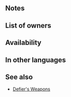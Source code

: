 {{Weapon Infobox
|tagid=SID_守備逆用の剣
|intID=3686
|image=wep_sw159
|exclusive=0
|weaponType=Sword
|cost=200
|might=10
|range=1
|effect=At start of combat, if foe's HP ≥ 75%, grants Def+5 to unit and inflicts Def-5 on foe during combat, and also, if foe has bonuses, grants bonus to unit's Def and inflicts penalty on foe's Def during combat = current bonus on foe's Def. Calculates each stat bonus and penalty independently.
|required=Steel Sword
|next=Defier's Sword+
|promotionRarity=5
|promotionTier=1
|properties=random_owner
}}
==Notes==
{{TemporaryBufffromBonus|source=the foe}}
{{TemporaryDebufffromBonus|source=the foe}}
==List of owners==
{{Skill Hero List}}
==Availability==
{{PassiveFocusList}}
{{PassiveDistributionList}}
{{PassiveCombatManualList}}
==In other languages==
{{OtherLanguages
|japanese=守備逆用の剣
|german=Verteidigerklinge
|spanishEU=Filo defensivo
|spanishLA=Filo defensivo
|french=Épée défensive
|italian=Spada sfidante
|chineseTW=防守逆用之劍
|portuguese=Espada defensiva
}}
==See also==
{{See also skills|cond=Description LIKE '%if foe has%bonus%grants%inflicts%' AND Exclusive='1' AND WikiName NOT LIKE '%defier%'}}
* [[Skill families/Weapons#Defier's|Defier's Weapons]]
{{Weapons Navbox}}